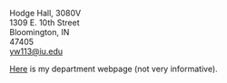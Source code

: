 <title>Yanhao Wang - Contact</title>

<link rel="stylesheet" href="style.css" type="text/css">

Hodge Hall, 3080V<br>
1309 E. 10th Street<br>
Bloomington, IN<br>
47405<br>
[yw113@iu.edu](yw113@iu.edu)<br>

[Here](https://kelley.iu.edu/faculty-research/faculty-directory/profile.cshtml?id=YW113) is my department webpage (not very informative).